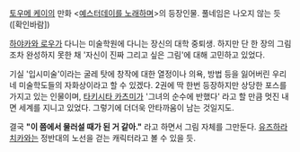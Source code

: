 [[토우메 케이]]의 만화 <[[예스터데이를 노래하며]]>의 등장인물. 풀네임은 나오지 않는 듯([확인바람])

[[하야카와 로우]]가 다니는 미술학원에 다니는 장신의 대학 중퇴생. 하지만 단 한 장의 그림조차 완성하지 못한 채 '자신이 진짜 그리고 싶은 그림'에 대해 고민하고 있었다.

기실 '입시미술'이라는 굴레 탓에 창작에 대한 열정이나 의욕, 방법 등을 잃어버린 우리네 미술학도들의 자화상이라고 할 수 있겠다. 2권에 딱 한번 등장하지만 상당한 포스를 가지고 있는 인물이며, [[타키시타 카츠미]]가 '그녀의 순수에 반했다' 라고 할 만큼 멋진 내면 세계를 지니고 있었다. 그렇기에 더더욱 안타까움이 남는 것일지도.

결국 '''"이 쯤에서 물러설 때가 된 거 같아."''' 라고 하면서 그림 자체를 그만둔다.
[[유즈하라 치카]]와는 정반대의 노선을 걷는 캐릭터라고 볼 수 있을 듯.
